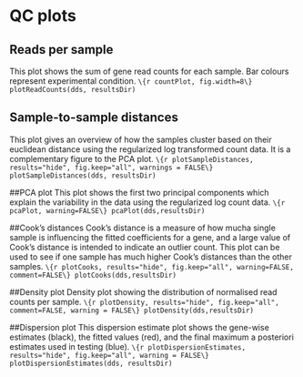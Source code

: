 # QC plots
## Reads per sample
This plot shows the sum of gene read counts for each sample. Bar colours represent experimental condition.
```\{r countPlot, fig.width=8\}
plotReadCounts(dds, resultsDir)
```

## Sample-to-sample distances
This plot gives an overview of how the samples cluster based on their euclidean distance using the regularized log transformed count data. It is a complementary figure to the PCA plot.
```\{r plotSampleDistances, results="hide", fig.keep="all", warnings = FALSE\}
plotSampleDistances(dds, resultsDir)
```

##PCA plot
This plot shows the first two principal components which explain the variability in the data using the regularized log count data.
```\{r pcaPlot, warning=FALSE\}
pcaPlot(dds,resultsDir)
```

##Cook's distances
Cook's distance is a measure of how mucha single sample is influencing the fitted coefficients for a gene, and a large value of Cook's distance is intended to indicate an outlier count. This plot can be used to see if one sample has much higher Cook's distances than the other samples.
```\{r plotCooks, results="hide", fig.keep="all", warning=FALSE, comment=FALSE\}
plotCooks(dds,resultsDir)
```

##Density plot
Density plot showing the distribution of normalised read counts per sample.
```\{r plotDensity, results="hide", fig.keep="all", comment=FALSE, warning = FALSE\}
plotDensity(dds,resultsDir)
```

##Dispersion plot
This dispersion estimate plot shows the gene-wise estimates (black), the fitted values (red), and the final maximum a posteriori estimates used in testing (blue).
```\{r plotDispersionEstimates, results="hide", fig.keep="all", warning = FALSE\}
plotDispersionEstimates(dds, resultsDir)
```